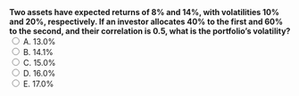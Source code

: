 ::: {.question-block}
<form onsubmit="event.preventDefault(); checkAnswer('module2_mcq_q70')" data-correct-answer="B">
<strong style="display: block;">
Two assets have expected returns of 8% and 14%, with volatilities 10% and 20%, respectively. If an investor allocates 40% to the first and 60% to the second, and their correlation is 0.5, what is the portfolio’s volatility?
</strong>
<label><input type="radio" name="module2_mcq_q70" value="A"> A. 13.0%</label><br>
<label><input type="radio" name="module2_mcq_q70" value="B"> B. 14.1%</label><br>
<label><input type="radio" name="module2_mcq_q70" value="C"> C. 15.0%</label><br>
<label><input type="radio" name="module2_mcq_q70" value="D"> D. 16.0%</label><br>
<label><input type="radio" name="module2_mcq_q70" value="E"> E. 17.0%</label><br>
</form>
<div id="feedback-module2_mcq_q70" class="feedback" data-status="" style="display:none;">
✅ Correct: B. Portfolio volatility is  
\(\sigma_p = \sqrt{w_1^2\sigma_1^2 + w_2^2\sigma_2^2 + 2w_1w_2\sigma_1\sigma_2\rho}\).  
Here, \(w_1=0.4, w_2=0.6, \sigma_1=0.10, \sigma_2=0.20, \rho=0.5\).  
So, \(\sigma_p = \sqrt{0.16(0.01) + 0.36(0.04) + 2(0.24)(0.10)(0.20)(0.5)} \approx 0.141 = 14.1\%\).  
Diversification reduces risk relative to the weighted average of 16%.
</div>
:::

